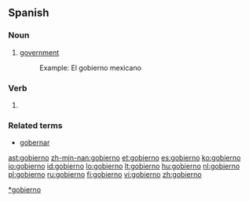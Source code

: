==Spanish==
===Noun===
{{es-noun-m}}

#[[government]]
#:Example: El gobierno mexicano

===Verb===
{{es-verb-form|gobernar}}
# {{es-verb form of|person=first-person|number=singular|tense=present|mood=indicative|ending=ar|verb=[[gobernar]]}}

===Related terms===
* [[gobernar]]

[[Category:es:Government|*gobierno]]

[[ast:gobierno]]
[[zh-min-nan:gobierno]]
[[et:gobierno]]
[[es:gobierno]]
[[ko:gobierno]]
[[io:gobierno]]
[[id:gobierno]]
[[lo:gobierno]]
[[lt:gobierno]]
[[hu:gobierno]]
[[nl:gobierno]]
[[pl:gobierno]]
[[ru:gobierno]]
[[fi:gobierno]]
[[vi:gobierno]]
[[zh:gobierno]]